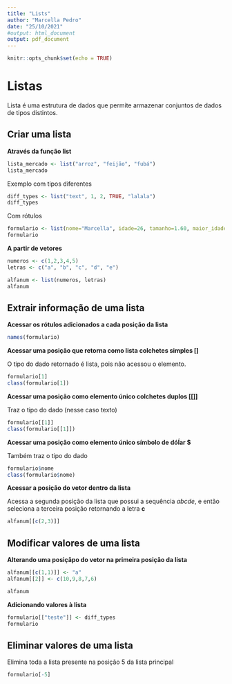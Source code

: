 ```yaml
---
title: "Lists"
author: "Marcella Pedro"
date: "25/10/2021"
#output: html_document
output: pdf_document
---
```


```r
knitr::opts_chunk$set(echo = TRUE)
```

# Listas

Lista é uma estrutura de dados que permite armazenar conjuntos de dados de tipos distintos.

## Criar uma lista

**Através da função list**

```r
lista_mercado <- list("arroz", "feijão", "fubá")
lista_mercado
```

Exemplo com tipos diferentes

```r
diff_types <- list("text", 1, 2, TRUE, "lalala")
diff_types
```

Com rótulos

```r
formulario <- list(nome="Marcella", idade=26, tamanho=1.60, maior_idade=TRUE)
formulario
```

**A partir de vetores**

```r
numeros <- c(1,2,3,4,5)
letras <- c("a", "b", "c", "d", "e")

alfanum <- list(numeros, letras)
alfanum
```

## Extrair informação de uma lista

**Acessar os rótulos adicionados a cada posição da lista**

```r
names(formulario)
```

**Acessar uma posição que retorna como lista colchetes simples []**

O tipo do dado retornado é lista, pois não acessou o elemento.
```r
formulario[1]
class(formulario[1])
```

**Acessar uma posição como elemento único colchetes duplos [[]]**

Traz o tipo do dado (nesse caso texto)
```r
formulario[[1]]
class(formulario[[1]])
```

**Acessar uma posição como elemento único símbolo de dóĺar $**

Também traz o tipo do dado
```r
formulario$nome
class(formulario$nome)
```


**Acessar a posição do vetor dentro da lista**

Acessa a segunda posição da lista que possui a sequência *abcde*, e então seleciona a terceira posição retornando a letra **c**
```r
alfanum[[c(2,3)]]
```

## Modificar valores de uma lista

**Alterando uma posiçãpo do vetor na primeira posição da lista**
```r
alfanum[[c(1,1)]] <- "a"
alfanum[[2]] <- c(10,9,8,7,6)

alfanum
```

**Adicionando valores à lista**

```r
formulario[["teste"]] <- diff_types
formulario
```

## Eliminar valores de uma lista

Elimina toda a lista presente na posição 5 da lista principal
```r
formulario[-5]
```
